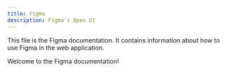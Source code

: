 ```yaml
---
title: Figma
description: Figma's Open UI
---
```


This file is the Figma documentation.
It contains information about how to use Figma in the web application.
  
Welcome to the Figma documentation!

